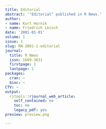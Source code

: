 ```yaml
---
title: Editorial
abstract: '"Editorial" published in R News.'
author:
- name: Kurt Hornik
- name: Friedrich Leisch
date: '2001-01-01'
volume: 1
issue: 1
slug: RN-2001-1-editorial
journal:
  title: R News
  issn: 1609-3631
  firstpage: 1
  lastpage: 1
packages:
  cran: ~
  bioc: ~
CTV: ~
output:
  rjtools::rjournal_web_article:
    self_contained: no
    toc: no
    legacy_pdf: yes
preview: preview.png

---
```


